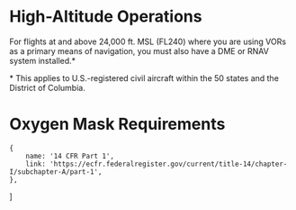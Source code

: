 

# High-Altitude Operations

For flights at and above 24,000 ft. MSL (FL240) where you are using VORs as a
primary means of navigation, you must also have a DME or RNAV system
installed.\*

<Reg part="91.205" />

<Footnotes>
    * This applies to U.S.-registered civil aircraft within the 50 states and
    the District of Columbia.
</Footnotes>

# Oxygen Mask Requirements

<Reg part="91.21" />

    {
        name: '14 CFR Part 1',
        link: 'https://ecfr.federalregister.gov/current/title-14/chapter-I/subchapter-A/part-1',
    },
]
